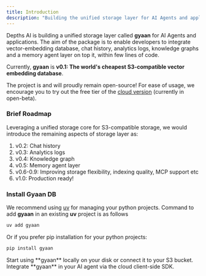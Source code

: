 ```yaml
---
title: Introduction
description: "Building the unified storage layer for AI Agents and applications"
---
```


Depths AI is building a unified storage layer called **gyaan** for AI Agents and applications. The aim of the package is to enable developers to integrate vector-embedding database, chat history, analytics logs, knowledge graphs and a memory agent layer on top it, within few lines of code.

Currently, **gyaan** is **v0.1: The world's cheapest S3-compatible vector embedding database**. 

The project is and will proudly remain open-source\! For ease of usage, we encourage you to try out the free tier of the [cloud version](https://www.depthsai.com/auth/sign-up) (currently in open-beta). 

### Brief Roadmap

Leveraging a unified storage core for S3-compatible storage, we would introduce the remaining aspects of storage layer as:

1. v0.2: Chat history
2. v0.3: Analytics logs
3. v0.4: Knowledge graph
4. v0.5: Memory agent layer
5. v0.6-0.9: Improving storage flexibility, indexing quality, MCP support etc
6. v1.0: Production ready\!

### Install Gyaan DB

We recommend using [uv](https://docs.astral.sh/uv/) for managing your python projects. Command to add **gyaan** in an existing **uv** project is as follows

```bash
uv add gyaan
```

Or if you prefer pip installation for your python projects:

```bash
pip install gyaan
```

<CardGroup cols={2}>
  <Card
    title="Run gyaan locally"
    icon="screwdriver-wrench"
    href="https://docs.depthsai.com/quickstart"
  >
    Start using **gyaan** locally on your disk or connect it to your S3 bucket.
  </Card>
  <Card
    title="Access gyaan in the cloud"
    icon="cloud"
    href="https://docs.depthsai.com/api-reference/introduction"
  >
    Integrate **gyaan** in your AI agent via the cloud client-side SDK.
  </Card>
</CardGroup>